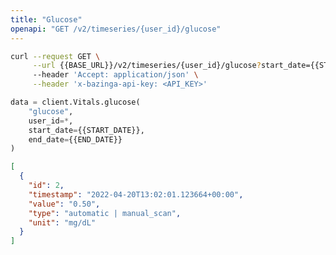 ```yaml
---
title: "Glucose"
openapi: "GET /v2/timeseries/{user_id}/glucose"
---
```


<RequestExample>

```bash Bash
curl --request GET \
     --url {{BASE_URL}}/v2/timeseries/{user_id}/glucose?start_date={{START_DATE}}&end_date={{END_DATE}} \
     --header 'Accept: application/json' \
     --header 'x-bazinga-api-key: <API_KEY>'
```

```python Python
data = client.Vitals.glucose(
    "glucose",
    user_id=*,
    start_date={{START_DATE}},
    end_date={{END_DATE}}
)
```

</RequestExample>

<ResponseExample>

```json Example
[
  {
    "id": 2,
    "timestamp": "2022-04-20T13:02:01.123664+00:00",
    "value": "0.50",
    "type": "automatic | manual_scan",
    "unit": "mg/dL"
  }
]
```

</ResponseExample>
